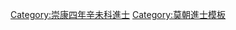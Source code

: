 {{Navbox
|name = 崇康四年辛未科庭試進士榜
|title = [[莫朝進士列表|崇康四年（1571年）辛未科庭試進士榜]]
|titlestyle = background-color:#FFD700;
|image =
|style = width:100%;text-align:center; 
|groupstyle = text-align:center; background-color:#FFD700;
|liststyle = text-align:center;
|state = {{{state<includeonly>|collapsed</includeonly>}}}

|group1 = 第一甲<br>勅賜進士及第<br>共2名
|list1 = [[榜眼]]：'''[[阮勉 (進士)|阮　勉]]''' - [[探花]]：'''[[阮珙|阮　珙]]'''

|group2 = 第二甲<br>勅賜進士出身<br>共3名
|list2 = [[阮璜|阮　璜]] - [[阮澧|阮　澧]] - [[范克儉]]

|group3 = 第三甲<br>勅賜同進士出身<br>共12名
|list3 = [[華有謨]] - [[黃真男]] - [[黃有光 (越南)|黃有光]] - [[范彥樶]] - [[阮鐵膽]] - [[吳慥|吳　慥]]<br>[[阮公輔]] - [[范壽考]] - [[寧哲|寧　哲]] - [[裴必能]] - [[吳暐 (越南)|吳　暐]] - [[范祐|范　祐]]

|belowstyle = text-align: center; background-color:#FFD700;
|below='''前一科：[[Template:崇康初年戊辰科庭試進士榜|崇康初年戊辰科]]　'''·'''　後一科：[[Template:崇康七年甲戌科庭試進士榜|崇康七年甲戌科]]'''
}}
[[Category:崇康四年辛未科進士]]
<noinclude>[[Category:崇康四年辛未科進士| ]]
[[Category:莫朝進士模板]]</noinclude>